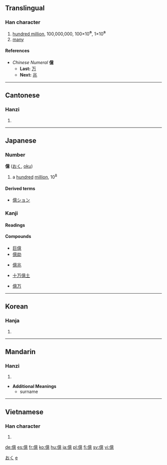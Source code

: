 {{see|亿}}<!-- may be replaced by zh-forms -->

==Translingual==
===Han character===
{{Han char|rn=9|rad=人|as=13|sn=15|four=2023<sub>6</sub>|canj=人卜廿心 (OYTP)}}
# [[hundred million]], 100,000,000, 100×10<big>⁶</big>, 1×10<big>⁸</big>
# [[many]]

====References====
{{Han ref|kx=0118.270|dkj=01178|dj=0252.010|hdz=10227.060|uh=5104|ud=20740|bh=BBF5|bd=48117}}

*''Chinese Numeral'' '''億'''
**'''Last:''' [[万]]
**'''Next:''' [[兆]]

----
==Cantonese==
===Hanzi===
{{yue-hanzi|jyut=jik1|y=yik1}}
# {{defn|Cantonese}}

----
== Japanese ==
[[Category:1000 Japanese basic words|おく]]
===Number===
'''億''' ([[おく]], [[oku]])
# a [[hundred]] [[million]], 10<sup>8</sup>

====Derived terms====
*[[億ション]]
 
===Kanji===
{{ja-kanji|grade=4|rs=人13}}

====Readings====
{{ja-readings|on=[[おく]] ([[oku]]), [[よく]] ([[yoku]])|kun=[[おしはかる]] ([[oshihakaru]])}}

====Compounds====
{{top4}}
*[[巨億]]
*[[億劫]]
{{mid4}}
*[[億兆]]
{{mid4}}
*[[十万億土]]
{{mid4}}
*[[億万]]
{{bottom}}

[[Category:Japanese numbers| e]]

----
==Korean==
===Hanja===
{{ko-hanja|hangeul=[[억]]|rv=eok|mr=ŏk}}
# {{defn|Korean}}

----
==Mandarin==
===Hanzi===
{{cmn-hanzi|sim=亿|pin=[[yì]] ([[yi4]]), [[dàng]] ([[dang4]])|wg=i<sup>4</sup>, tang<sup>4</sup>}}
# {{defn|Mandarin}}

*'''Additional Meanings'''
**surname

----
==Vietnamese==
===Han character===
{{vi-hantu|ức}}

#{{defn|Vietnamese}}

[[de:億]]
[[es:億]]
[[fr:億]]
[[ko:億]]
[[hu:億]]
[[ja:億]]
[[pl:億]]
[[fi:億]]
[[sv:億]]
[[vi:億]]